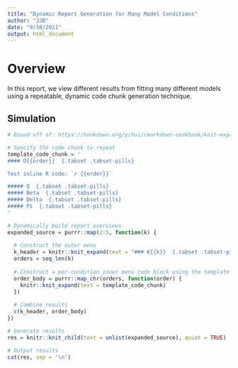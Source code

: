 ```yaml
---
title: "Dynamic Report Generation for Many Model Conditions"
author: "JJB"
date: "9/10/2021"
output: html_document
---
```


# Overview

In this report, we view different results from fitting many different models
using a repeatable, dynamic code chunk generation technique.

## Simulation {.tabset}

```r
# Based off of: https://bookdown.org/yihui/rmarkdown-cookbook/knit-expand.html

# Specify the code chunk to repeat
template_code_chunk = '
#### O{{order}}  {.tabset .tabset-pills}

Test inline R code: `r {{order}}`

##### Q  {.tabset .tabset-pills}
##### Beta  {.tabset .tabset-pills}
##### Delta  {.tabset .tabset-pills}
##### Pi  {.tabset .tabset-pills}
'

# Dynamically build report overviews
expanded_source = purrr::map(2:5, function(k) {
  
  # Construct the outer menu
  k_header = knitr::knit_expand(text = "### K{{k}}  {.tabset .tabset-pills}")
  orders = seq_len(k)
  
  # Construct a per-condition inner menu code block using the template
  order_body = purrr::map_chr(orders, function(order) {
    knitr::knit_expand(text = template_code_chunk)
  })
  
  # Combine results
  c(k_header, order_body)
})

# Generate results
res = knitr::knit_child(text = unlist(expanded_source), quiet = TRUE)

# Output results
cat(res, sep = '\n')
```
